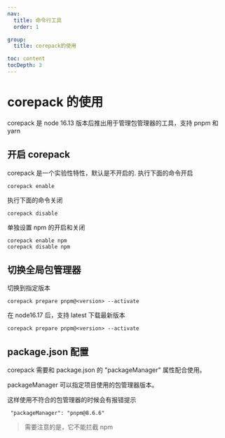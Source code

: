 ```yaml
---
nav:
  title: 命令行工具
  order: 1

group:
  title: corepack的使用

toc: content
tocDepth: 3
---
```


# corepack 的使用

corepack 是 node 16.13 版本后推出用于管理包管理器的工具，支持 pnpm 和 yarn

## 开启 corepack

corepack 是一个实验性特性，默认是不开启的.
执行下面的命令开启

```
corepack enable
```

执行下面的命令关闭

```
corepack disable
```

单独设置 npm 的开启和关闭

```
corepack enable npm
corepack disable npm
```

## 切换全局包管理器

切换到指定版本

```
corepack prepare pnpm@<version> --activate
```

在 node16.17 后，支持 latest 下载最新版本

```
corepack prepare pnpm@<version> --activate
```

## package.json 配置

corepack 需要和 package.json 的 "packageManager" 属性配合使用。

packageManager 可以指定项目使用的包管理器版本。

这样使用不符合的包管理器的时候会有报错提示

```
 "packageManager": "pnpm@8.6.6"
```

> 需要注意的是，它不能拦截 npm
